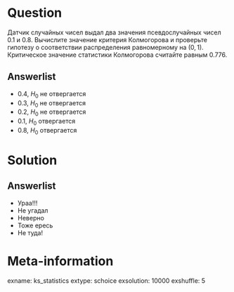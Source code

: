 Question
========

Датчик случайных чисел выдал два значения псевдослучайных чисел 0.1 и 0.8. Вычислите значение критерия Колмогорова и проверьте гипотезу о соответствии распределения равномерному на $(0,1)$. Критическое значение статистики Колмогорова считайте равным $0.776$.


Answerlist
----------

* $0.4$, $H_0$ не отвергается
* $0.3$, $H_0$ не отвергается
* $0.2$, $H_0$ не отвергается
* $0.1$, $H_0$ отвергается
* $0.8$, $H_0$ отвергается


Solution
========

Answerlist
----------
* Ураа!!!
* Не угадал
* Неверно
* Тоже ересь
* Не туда!

Meta-information
================
exname: ks_statistics
extype: schoice
exsolution: 10000
exshuffle: 5
